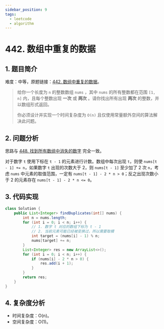 ```yaml
---
sidebar_position: 9
tags:
  - leetcode
  - algorithm
---
```


# 442. 数组中重复的数据

## 1. 题目简介

难度：中等，原题链接：[442. 数组中重复的数据](https://leetcode.cn/problems/find-all-duplicates-in-an-array/)。

> 给你一个长度为 `n` 的整数数组 `nums` ，其中 `nums` 的所有整数都在范围 `[1, n]` 内，且每个整数出现 **一次** 或 **两次** 。请你找出所有出现 **两次** 的整数，并以数组形式返回。
>
> 你必须设计并实现一个时间复杂度为 `O(n)` 且仅使用常量额外空间的算法解决此问题。

## 2. 问题分析

思路与 [448. 找到所有数组中消失的数字](./leetcode-448.mdx) 完全一致。

对于数字 `t` 使用下标在 `t - 1` 的元素进行计数。数组中每次出现 `t`，则使 `nums[t - 1] += n`，如果数字 `t` 出现的次数大于 2，则 `nums[t - 1]` 至少加了 2 次 `n`，考虑 `nums` 中元素的取值范围，一定有 `nums[t - 1] - 2 * n > 0`；反之出现次数小于 2 的元素存在 `nums[t - 1] - 2 * n <= 0`。

## 3. 代码实现

```java
class Solution {
    public List<Integer> findDuplicates(int[] nums) {
        int n = nums.length;
        for (int i = 0; i < n; i++) {
            // 1. 数字 t 对应的数组下标为 t - 1
            // 2. 当前元素可能已经被变换过，所以需要取模
            int target = (nums[i] - 1) % n;
            nums[target] += n;
        }
        List<Integer> res = new ArrayList<>();
        for (int i = 0; i < n; i++) {
            if (nums[i] - 2 * n > 0) {
                res.add(i + 1);
            }
        }
        return res;
    }
}
```

## 4. 复杂度分析

- 时间复杂度：O(n)。
- 空间复杂度：O(1)。